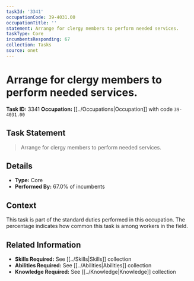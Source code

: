 ```yaml
---
taskId: '3341'
occupationCode: 39-4031.00
occupationTitle: ''
statement: Arrange for clergy members to perform needed services.
taskType: Core
incumbentsResponding: 67
collection: Tasks
source: onet
---
```

# Arrange for clergy members to perform needed services.

**Task ID:** 3341
**Occupation:** [[../Occupations|Occupation]] with code `39-4031.00`

## Task Statement

> Arrange for clergy members to perform needed services.

## Details

- **Type:** Core
- **Performed By:** 67.0% of incumbents

## Context

This task is part of the standard duties performed in this occupation. The percentage indicates how common this task is among workers in the field.

## Related Information

- **Skills Required:** See [[../Skills|Skills]] collection
- **Abilities Required:** See [[../Abilities|Abilities]] collection
- **Knowledge Required:** See [[../Knowledge|Knowledge]] collection
